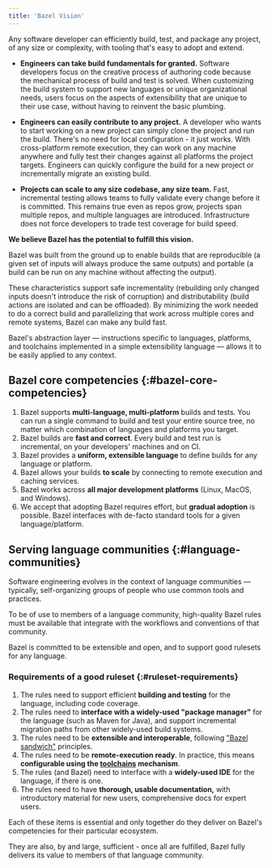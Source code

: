 ```yaml
---
title: 'Bazel Vision'
---
```


Any software developer can efficiently build, test, and package
any project, of any size or complexity, with tooling that's easy to adopt and
extend.

*   **Engineers can take build fundamentals for granted.** Software developers
    focus on the creative process of authoring code because the mechanical
    process of build and test is solved. When customizing the build system to
    support new languages or unique organizational needs, users focus on the
    aspects of extensibility that are unique to their use case, without having
    to reinvent the basic plumbing.

*   **Engineers can easily contribute to any project.** A developer who wants to
    start working on a new project can simply clone the project and run the
    build. There's no need for local configuration - it just works. With
    cross-platform remote execution, they can work on any machine anywhere and
    fully test their changes against all platforms the project targets.
    Engineers can quickly configure the build for a new project or incrementally
    migrate an existing build.

*   **Projects can scale to any size codebase, any size team.** Fast,
    incremental testing allows teams to fully validate every change before it is
    committed. This remains true even as repos grow, projects span multiple
    repos, and multiple languages are introduced. Infrastructure does not force
    developers to trade test coverage for build speed.

**We believe Bazel has the potential to fulfill this vision.**

Bazel was built from the ground up to enable builds that are reproducible (a
given set of inputs will always produce the same outputs) and portable (a build
can be run on any machine without affecting the output).

These characteristics support safe incrementality (rebuilding only changed
inputs doesn't introduce the risk of corruption) and distributability (build
actions are isolated and can be offloaded). By minimizing the work needed to do
a correct build and parallelizing that work across multiple cores and remote
systems, Bazel can make any build fast.

Bazel's abstraction layer — instructions specific to languages, platforms, and
toolchains implemented in a simple extensibility language — allows it to be
easily applied to any context.

## Bazel core competencies {:#bazel-core-competencies}

1.  Bazel supports **multi-language, multi-platform** builds and tests. You can
    run a single command to build and test your entire source tree, no matter
    which combination of languages and platforms you target.
1.  Bazel builds are **fast and correct**. Every build and test run is
    incremental, on your developers' machines and on CI.
1.  Bazel provides a **uniform, extensible language** to define builds for any
    language or platform.
1.  Bazel allows your builds **to scale** by connecting to remote execution and
    caching services.
1.  Bazel works across **all major development platforms** (Linux, MacOS, and
    Windows).
1.  We accept that adopting Bazel requires effort, but **gradual adoption** is
    possible. Bazel interfaces with de-facto standard tools for a given
    language/platform.

## Serving language communities {:#language-communities}

Software engineering evolves in the context of language communities — typically,
self-organizing groups of people who use common tools and practices.

To be of use to members of a language community, high-quality Bazel rules must be
available that integrate with the workflows and conventions of that community.

Bazel is committed to be extensible and open, and to support good rulesets for
any language.

###  Requirements of a good ruleset {:#ruleset-requirements}

1.  The rules need to support efficient **building and testing** for the
    language, including code coverage.
1.  The rules need to **interface with a widely-used "package manager"** for the
    language (such as Maven for Java), and support incremental migration paths
    from other widely-used build systems.
1.  The rules need to be **extensible and interoperable**, following
    ["Bazel sandwich"](https://github.com/bazelbuild/bazel-website/blob/master/designs/_posts/2016-08-04-extensibility-for-native-rules.md)
    principles.
1.  The rules need to be **remote-execution ready**. In practice, this means
    **configurable using the [toolchains](/versions/7.0.0/extending/toolchains) mechanism**.
1.  The rules (and Bazel) need to interface with a **widely-used IDE** for the
    language, if there is one.
1.  The rules need to have **thorough, usable documentation,** with introductory
    material for new users, comprehensive docs for expert users.

Each of these items is essential and only together do they deliver on Bazel's
competencies for their particular ecosystem.

They are also, by and large, sufficient - once all are fulfilled, Bazel fully
delivers its value to members of that language community.
